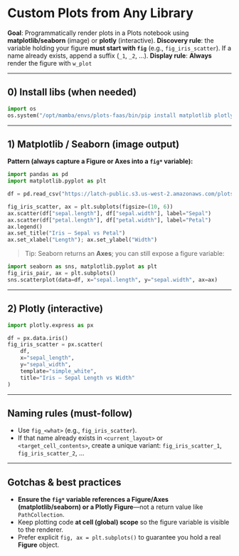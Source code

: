 # Custom Plots from Any Library

**Goal**: Programmatically render plots in a Plots notebook using **matplotlib/seaborn** (image) or **plotly** (interactive).
**Discovery rule**: the variable holding your figure **must start with `fig`** (e.g., `fig_iris_scatter`). If a name already exists, append a suffix (`_1`, `_2`, …).
**Display rule**: **Always** render the figure with `w_plot`

---

## 0) Install libs (when needed)

```python
import os
os.system("/opt/mamba/envs/plots-faas/bin/pip install matplotlib plotly seaborn")
```

---

## 1) Matplotlib / Seaborn (image output)

**Pattern (always capture a Figure or Axes into a `fig*` variable):**

```python
import pandas as pd
import matplotlib.pyplot as plt

df = pd.read_csv("https://latch-public.s3.us-west-2.amazonaws.com/plots/test-data/iris.csv")

fig_iris_scatter, ax = plt.subplots(figsize=(10, 6))
ax.scatter(df["sepal.length"], df["sepal.width"], label="Sepal")
ax.scatter(df["petal.length"], df["petal.width"], label="Petal")
ax.legend()
ax.set_title("Iris — Sepal vs Petal")
ax.set_xlabel("Length"); ax.set_ylabel("Width")
```

> Tip: Seaborn returns an **Axes**; you can still expose a figure variable:

```python
import seaborn as sns, matplotlib.pyplot as plt
fig_iris_pair, ax = plt.subplots()
sns.scatterplot(data=df, x="sepal.length", y="sepal.width", ax=ax)
```

---

## 2) Plotly (interactive)

```python
import plotly.express as px

df = px.data.iris()
fig_iris_scatter = px.scatter(
    df,
    x="sepal_length",
    y="sepal_width",
    template="simple_white",
    title="Iris — Sepal Length vs Width"
)
```

---

## Naming rules (must-follow)

* Use `fig_<what>` (e.g., `fig_iris_scatter`).
* If that name already exists in `<current_layout>` or `<target_cell_contents>`, create a unique variant: `fig_iris_scatter_1`, `fig_iris_scatter_2`, …

---

## Gotchas & best practices

* **Ensure the `fig*` variable references a Figure/Axes (matplotlib/seaborn) or a Plotly Figure**—not a return value like `PathCollection`.
* Keep plotting code **at cell (global) scope** so the figure variable is visible to the renderer.
* Prefer explicit `fig, ax = plt.subplots()` to guarantee you hold a real **Figure** object.
